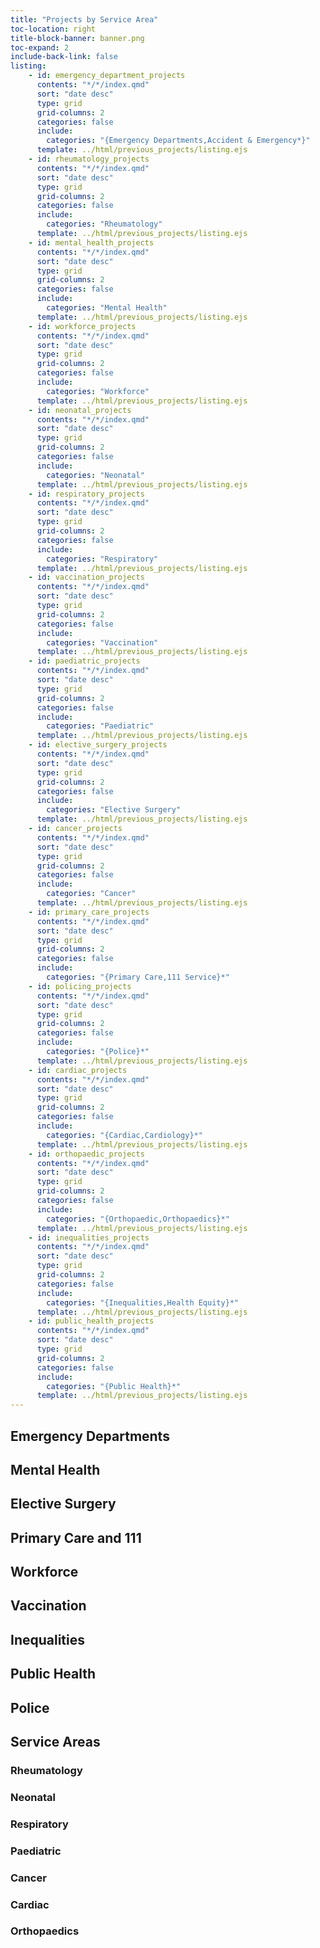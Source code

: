 ```yaml
---
title: "Projects by Service Area"
toc-location: right
title-block-banner: banner.png
toc-expand: 2
include-back-link: false
listing:
    - id: emergency_department_projects
      contents: "*/*/index.qmd"
      sort: "date desc"
      type: grid
      grid-columns: 2
      categories: false
      include:
        categories: "{Emergency Departments,Accident & Emergency*}"
      template: ../html/previous_projects/listing.ejs
    - id: rheumatology_projects
      contents: "*/*/index.qmd"
      sort: "date desc"
      type: grid
      grid-columns: 2
      categories: false
      include:
        categories: "Rheumatology"
      template: ../html/previous_projects/listing.ejs
    - id: mental_health_projects
      contents: "*/*/index.qmd"
      sort: "date desc"
      type: grid
      grid-columns: 2
      categories: false
      include:
        categories: "Mental Health"
      template: ../html/previous_projects/listing.ejs
    - id: workforce_projects
      contents: "*/*/index.qmd"
      sort: "date desc"
      type: grid
      grid-columns: 2
      categories: false
      include:
        categories: "Workforce"
      template: ../html/previous_projects/listing.ejs
    - id: neonatal_projects
      contents: "*/*/index.qmd"
      sort: "date desc"
      type: grid
      grid-columns: 2
      categories: false
      include:
        categories: "Neonatal"
      template: ../html/previous_projects/listing.ejs
    - id: respiratory_projects
      contents: "*/*/index.qmd"
      sort: "date desc"
      type: grid
      grid-columns: 2
      categories: false
      include:
        categories: "Respiratory"
      template: ../html/previous_projects/listing.ejs
    - id: vaccination_projects
      contents: "*/*/index.qmd"
      sort: "date desc"
      type: grid
      grid-columns: 2
      categories: false
      include:
        categories: "Vaccination"
      template: ../html/previous_projects/listing.ejs
    - id: paediatric_projects
      contents: "*/*/index.qmd"
      sort: "date desc"
      type: grid
      grid-columns: 2
      categories: false
      include:
        categories: "Paediatric"
      template: ../html/previous_projects/listing.ejs
    - id: elective_surgery_projects
      contents: "*/*/index.qmd"
      sort: "date desc"
      type: grid
      grid-columns: 2
      categories: false
      include:
        categories: "Elective Surgery"
      template: ../html/previous_projects/listing.ejs
    - id: cancer_projects
      contents: "*/*/index.qmd"
      sort: "date desc"
      type: grid
      grid-columns: 2
      categories: false
      include:
        categories: "Cancer"
      template: ../html/previous_projects/listing.ejs
    - id: primary_care_projects
      contents: "*/*/index.qmd"
      sort: "date desc"
      type: grid
      grid-columns: 2
      categories: false
      include:
        categories: "{Primary Care,111 Service}*"
    - id: policing_projects
      contents: "*/*/index.qmd"
      sort: "date desc"
      type: grid
      grid-columns: 2
      categories: false
      include:
        categories: "{Police}*"
      template: ../html/previous_projects/listing.ejs
    - id: cardiac_projects
      contents: "*/*/index.qmd"
      sort: "date desc"
      type: grid
      grid-columns: 2
      categories: false
      include:
        categories: "{Cardiac,Cardiology}*"
      template: ../html/previous_projects/listing.ejs
    - id: orthopaedic_projects
      contents: "*/*/index.qmd"
      sort: "date desc"
      type: grid
      grid-columns: 2
      categories: false
      include:
        categories: "{Orthopaedic,Orthopaedics}*"
      template: ../html/previous_projects/listing.ejs
    - id: inequalities_projects
      contents: "*/*/index.qmd"
      sort: "date desc"
      type: grid
      grid-columns: 2
      categories: false
      include:
        categories: "{Inequalities,Health Equity}*"
      template: ../html/previous_projects/listing.ejs
    - id: public_health_projects
      contents: "*/*/index.qmd"
      sort: "date desc"
      type: grid
      grid-columns: 2
      categories: false
      include:
        categories: "{Public Health}*"
      template: ../html/previous_projects/listing.ejs
---
```


## Emergency Departments

:::{#emergency_department_projects}
:::

## Mental Health

:::{#mental_health_projects}
:::

## Elective Surgery

:::{#elective_surgery_projects}
:::

## Primary Care and 111

:::{#primary_care_projects}
:::

## Workforce

:::{#workforce_projects}
:::

## Vaccination

:::{#vaccination_projects}
:::

## Inequalities

:::{#inequalities_projects}
:::

## Public Health

:::{#public_health_projects}
:::


## Police

:::{#policing_projects}
:::



## Service Areas

### Rheumatology

:::{#rheumatology_projects}
:::

### Neonatal

:::{#neonatal_projects}
:::

### Respiratory

:::{#respiratory_projects}
:::

### Paediatric

:::{#paediatric_projects}
:::

### Cancer

:::{#cancer_projects}
:::

### Cardiac

:::{#cardiac_projects}
:::

### Orthopaedics

:::{#orthopaedic_projects}
:::
